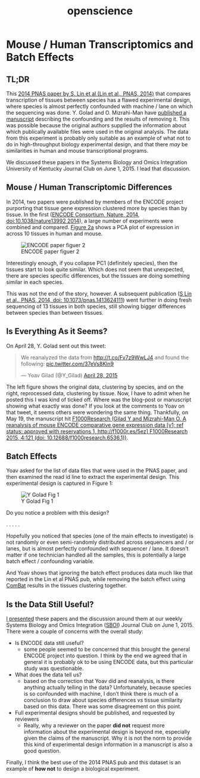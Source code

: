 % openscience

# Mouse / Human Transcriptomics and Batch Effects

## TL;DR

This [2014 PNAS paper by S. Lin et al (Lin et al., PNAS, 2014)](http://dx.doi.org/10.1073/pnas.1413624111) that compares transcription of tissues between species has a flawed experimental design, where species is almost perfectly confounded with machine / lane on which the sequencing was done. Y. Golad and O. Mizrahi-Man have [published a manuscript](http://f1000research.com/articles/4-121/v1) describing the confounding and the results of removing it. This was possible because the original authors supplied the information about which publically available files were used in the original analysis. The data from this experiment is probably only suitable as an example of what not to do in high-throughput biology experimental design, and that there *may* be similarities in human and mouse transcriptional programs.

We discussed these papers in the Systems Biology and Omics Integration University of Kentucky Journal Club on June 1, 2015. I lead that discussion.

## Mouse / Human Transcriptomic Differences

In 2014, two papers were published by members of the ENCODE project purporting that tissue gene expression clustered more by species than by tissue. In the first ([ENCODE Consortium, Nature, 2014, doi:10.1038/nature13992 2014](http://www.nature.com/nature/journal/v515/n7527/full/nature13992.html)), a large number of experiments were combined and compared. [Figure 2a](http://www.nature.com/nature/journal/v515/n7527/fig_tab/nature13992_F2.html) shows a PCA plot of expression in across 10 tissues in human and mouse.

![ENCODE paper figuer 2](http://www.nature.com/nature/journal/v515/n7527/images/nature13992-f2.jpg)

Interestingly enough, if you collapse PC1 (definitely species), then the tissues start to look quite similar. Which does not seem that unexpected, there are species specific differences, but the tissues are doing something similar in each species.

This was not the end of the story, however. A subsequent publication ([S Lin et al., PNAS, 2014, doi: 10.1073/pnas.1413624111](http://www.pnas.org/content/111/48/17224)) went further in doing fresh sequencing of 13 tissues in both species, still showing bigger differences between species than between tissues.

## Is Everything As it Seems?

On April 28, Y. Golad sent out this tweet:

<blockquote class="twitter-tweet" lang="en"><p lang="en" dir="ltr">We reanalyzed the data from <a href="http://t.co/Fv7z9WwLJ4">http://t.co/Fv7z9WwLJ4</a> and found the following: <a href="http://t.co/37eVs8Kln9">pic.twitter.com/37eVs8Kln9</a></p>&mdash; Yoav Gilad (@Y_Gilad) <a href="https://twitter.com/Y_Gilad/status/593088451462963202">April 28, 2015</a></blockquote>
<script async src="//platform.twitter.com/widgets.js" charset="utf-8"></script>

The left figure shows the original data, clustering by species, and on the right, reprocessed data, clustering by tissue. Now, I have to admit when he posted this I was kind of ticked off. Where was the blog-post or manuscript showing what exactly was done? If you look at the comments to Yoav on that tweet, it seems others were wondering the same thing. Thankfully, on May 19, the manuscript hit [F1000Research (Gilad Y and Mizrahi-Man O. A reanalysis of mouse ENCODE comparative gene expression data [v1; ref status: approved with reservations 1, http://f1000r.es/5ez] F1000Research 2015, 4:121 (doi: 10.12688/f1000research.6536.1))](http://f1000research.com/articles/4-121/v1).

## Batch Effects

Yoav asked for the list of data files that were used in the PNAS paper, and then examined the read id line to extract the experimental design. This experimental design is captured in Figure 1:

![Y Golad Fig 1](https://f1000researchdata.s3.amazonaws.com/manuscripts/7019/9f5f4330-d81d-46b8-9a3f-d8cb7aaf577e_figure1.gif)

Do you notice a problem with this design?

. 
.
.
.
.

Hopefully you noticed that species (one of the main effects to investigate) is not randomly or even semi-randomly distributed across sequencers and / or lanes, but is almost perfectly confounded with sequencer / lane. It doesn't matter if one technician handled all the samples, this is potentially a large batch effect / confounding variable. 

And Yoav shows that ignoring the batch effect produces data much like that reported in the Lin et al PNAS pub, while removing the batch effect using [ComBat](http://bioinformatics.oxfordjournals.org/content/28/6/882) results in the tissues clustering together.

## Is the Data Still Useful?

[I presented](https://docs.google.com/presentation/d/1_yA8RHdfodOV-5IoR-yb317KwaWgXFAvJntaIm8HYaU/edit?usp=sharing) these papers and the discussion around them at our weekly Systems Biology and Omics Integration ([SBOI](http://sboi.bioinformatics.uky.edu)) Journal Club on June 1, 2015. There were a couple of concerns with the overall study:

* Is ENCODE data still useful?
  * some people seemed to be concerned that this brought the general ENCODE project into question. I think by the end we agreed that in general it is probably ok to be using ENCODE data, but this particular study was questionable.
* What does the data tell us?
  * based on the correction that Yoav did and reanalysis, is there anything actually telling in the data? Unfortunately, because species is so confounded with machine, I don't think there is much of a conclusion to draw about species differences *vs* tissue similarity based on this data. There was some disagreement on this point.
* Full experimental designs should be published, and requested by reviewers
  * Really, why a reviewer on the paper **did not** request more information about the experimental design is beyond me, especially given the claims of the manuscript. Why it is not the norm to provide this kind of experimental design information in a manuscript is also a good question. 

Finally, I think the best use of the 2014 PNAS pub and this dataset is an example of **how not** to design a biological experiment.